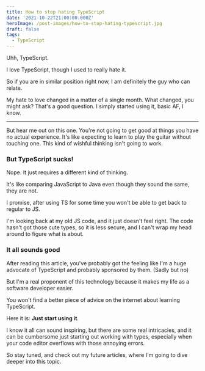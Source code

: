 ```yaml
---
title: How to stop hating TypeScript
date: '2021-10-22T21:00:00.000Z'
heroImage: /post-images/how-to-stop-hating-typescript.jpg
draft: false
tags:
  - TypeScript
---
```


Uhh, TypeScript.

I love TypeScript, though I used to really hate it.

So if you are in similar position right now, I am definitely the guy who can relate.

My hate to love changed in a matter of a single month. What changed, you might ask? That's a good question. I simply started using it, basic AF, I know.

---

But hear me out on this one. You're not going to get good at things you have no actual experience. It's like expecting to learn to play the guitar without touching one. This kind of wishful thinking isn't going to work.

### But TypeScript sucks!

Nope. It just requires a different kind of thinking.

It's like comparing JavaScript to Java even though they sound the same, they are not.

I promise, after using TS for some time you won't be able to get back to regular to JS.

I'm looking back at my old JS code, and it just doesn't feel right. The code hasn't got those cute types, so it is less secure, and I can't wrap my head around to figure what is about.

### It all sounds good

After reading this article, you've probably got the feeling like I'm a huge advocate of TypeScript and probably sponsored by them. (Sadly but no)

But I'm a real proponent of this technology because it makes my life as a software developer easier.

You won't find a better piece of advice on the internet about learning TypeScript.

Here it is: **Just start using it**.

I know it all can sound inspiring, but there are some real intricacies, and it can be cumbersome just starting out working with types, especially when your code editor overflows with those annoying errors.

So stay tuned, and check out my future articles, where I'm going to dive deeper into this topic.
